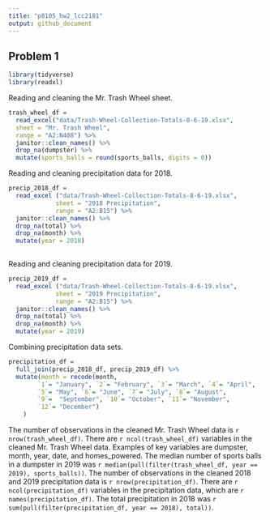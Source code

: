 ```yaml
---
title: "p8105_hw2_lcc2181"
output: github_document
---
```


## Problem 1

```r
library(tidyverse)
library(readxl)
```

Reading and cleaning the Mr. Trash Wheel sheet.

```r
trash_wheel_df = 
  read_excel("data/Trash-Wheel-Collection-Totals-8-6-19.xlsx", 
  sheet = "Mr. Trash Wheel", 
  range = "A2:N408") %>%
  janitor::clean_names() %>% 
  drop_na(dumpster) %>% 
  mutate(sports_balls = round(sports_balls, digits = 0))
```

Reading and cleaning precipitation data for 2018.

```r
precip_2018_df = 
  read_excel ("data/Trash-Wheel-Collection-Totals-8-6-19.xlsx",
             sheet = "2018 Precipitation",
             range = "A2:B15") %>% 
  janitor::clean_names() %>% 
  drop_na(total) %>% 
  drop_na(month) %>% 
  mutate(year = 2018)
                 
```

Reading and cleaning precipitation data for 2019.

```r
precip_2019_df = 
  read_excel ("data/Trash-Wheel-Collection-Totals-8-6-19.xlsx",
             sheet = "2019 Precipitation",
             range = "A2:B15") %>% 
  janitor::clean_names() %>% 
  drop_na(total) %>% 
  drop_na(month) %>% 
  mutate(year = 2019)
```

Combining precipitation data sets.

```r
precipitation_df = 
  full_join(precip_2018_df, precip_2019_df) %>%
  mutate(month = recode(month, 
        `1`= "January", `2`= "February", `3`= "March", `4`= "April",
        `5`= "May", `6`= "June", `7`= "July", `8`= "August", 
        `9`=  "September", `10`= "October", `11`= "November", 
        `12`= "December")
    )
```

The number of observations in the cleaned Mr. Trash Wheel data is `r nrow(trash_wheel_df)`. There are `r ncol(trash_wheel_df)` variables in the cleaned Mr. Trash Wheel data. Examples of key variables are dumpster, month, year, date, and homes_powered. The median number of sports balls in a dumpster in 2019 was `r median(pull(filter(trash_wheel_df, year == 2019), sports_balls))`. The number of observations in the cleaned 2018 and 2019 precipitation data is `r nrow(precipitation_df)`. There are `r ncol(precipitation_df)` variables in the precipitation data, which are `r names(precipitation_df)`. The total precipitation in 2018 was `r sum(pull(filter(precipitation_df, year == 2018), total))`.

